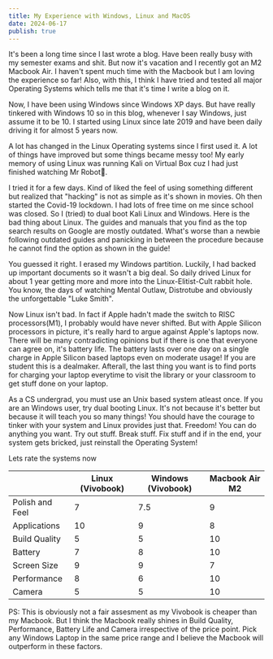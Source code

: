 ```yaml
---
title: My Experience with Windows, Linux and MacOS 
date: 2024-06-17
publish: true
---
```


It's been a long time since I last wrote a blog. Have been really busy with my semester exams and shit.
But now it's vacation and I recently got an M2 Macbook Air. I haven't spent much time with the Macbook but
I am loving the experience so far! Also, with this, I think I have tried and tested all major Operating Systems
which tells me that it's time I write a blog on it.

Now, I have been using Windows since Windows XP days. But have really tinkered with Windows 10 so in this blog,
whenever I say Windows, just assume it to be 10. I started using Linux since late 2019 and have been daily driving it for
almost 5 years now.

A lot has changed in the Linux Operating systems since I first used it. A lot of things have improved but some things became
messy too! My early memory of using Linux was running Kali on Virtual Box cuz I had just finished watching Mr Robot🤡.

I tried it for a few days. Kind of liked the feel of using something different but realized that "hacking" is not as simple
as it's shown in movies. Oh then started the Covid-19 lockdown. I had lots of free time on me since school was closed. So
I (tried) to dual boot Kali Linux and Windows. Here is the bad thing about Linux. The guides and manuals that you find as the 
top search results on Google are mostly outdated. What's worse than a newbie following outdated guides and panicking in between
the procedure because he cannot find the option as shown in the guide!

You guessed it right. I erased my Windows partition. Luckily, I had backed up important documents so it wasn't a big deal.
So daily drived Linux for about 1 year getting more and more into the Linux-Elitist-Cult rabbit hole. You know, the days of watching
Mental Outlaw, Distrotube and obviously the unforgettable "Luke Smith".

Now Linux isn't bad. In fact if Apple hadn't made the switch to RISC processors(M1), I probably would have never shifted. But
with Apple Silicon processors in picture, it's really hard to argue against Apple's laptops now. There will be many contradicting
opinions but if there is one that everyone can agree on, it's battery life. The battery lasts over one day on a single charge
in Apple Silicon based laptops even on moderate usage! If you are student this is a dealmaker. Afterall, the last thing you
want is to find ports for charging your laptop everytime to visit the library or your classroom to get stuff done on your laptop.

As a CS undergrad, you must use an Unix based system atleast once. If you are an Windows user, try dual booting Linux. It's not
because it's better but because it will teach you so many things! You should have the courage to tinker with your system and
Linux provides just that. Freedom! You can do anything you want. Try out stuff. Break stuff. Fix stuff and if in the end, your
system gets bricked, just reinstall the Operating System!

Lets rate the systems now

|                 | Linux (Vivobook) | Windows (Vivobook) | Macbook Air M2 |
|-----------------|------------------|--------------------|----------------|
| Polish and Feel | 7                | 7.5                | 9              |
| Applications    | 10               | 9                  | 8              |
| Build Quality   | 5                | 5                  | 10             |
| Battery         | 7                | 8                  | 10             |
| Screen Size     | 9                | 9                  | 7              |
| Performance     | 8                | 6                  | 10             |
| Camera          | 5                | 5                  | 10             |

PS: This is obviously not a fair assesment as my Vivobook is cheaper than my Macbook. But I think the Macbook
 really shines in Build Quality, Performance, Battery Life and Camera irrespective of the price point. Pick any Windows
Laptop in the same price range and I believe the Macbook will outperform in these factors.